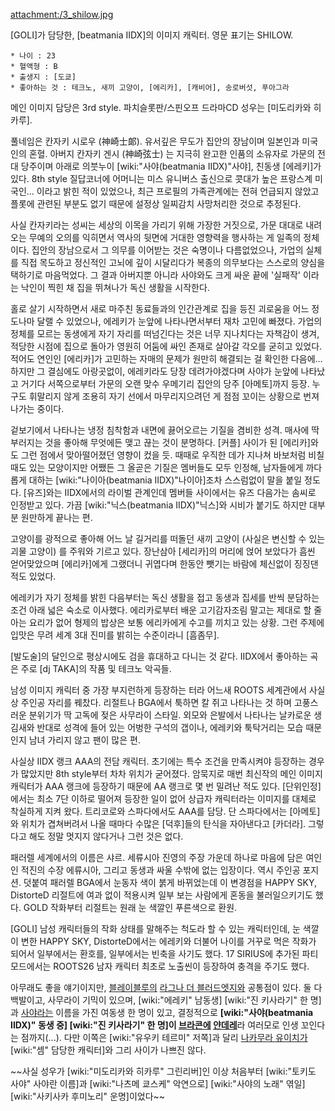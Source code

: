 attachment:/3_shilow.jpg

[GOLI]가 담당한, [beatmania IIDX]의 이미지 캐릭터. 영문 표기는 SHILOW.

 * 나이 : 23
 * 혈액형 : B
 * 출생지 : [도쿄]
 * 좋아하는 것 : 테크노, 새끼 고양이, [에리카], [캐비어], 송로버섯, 푸아그라

메인 이미지 담당은 3rd style. 파치슬롯판/스핀오프 드라마CD 성우는 [미도리카와 히카루].

풀네임은 칸자키 시로우 (神崎士郞). 유서깊은 무도가 집안의 장남이며 일본인과 미국인의 혼혈. 아버지 칸자키 겐시 (神崎弦士) 는 지극히 완고한 인품의 소유자로 가문의 전대 당주이며 아래로 의붓누이 [wiki:"사야(beatmania IIDX)"사야], 친동생 [에레키]가 있다. 8th style 질답코너에 어머니는 미스 유니버스 출신으로 콧대가 높은 프랑스계 미국인... 이라고 밝힌 적이 있었으나, 최근 프로필의 가족관계에는 전혀 언급되지 않았고 플롯에 관련된 부분도 없기 때문에 설정상 일찌감치 사망처리한 것으로 추정된다.

사실 칸자키라는 성씨는 세상의 이목을 가리기 위해 가장한 거짓으로, 가문 대대로 내려오는 무예의 오의를 익히면서 역사의 뒷면에 거대한 영향력을 행사하는 게 일족의 정체이다. 집안의 장남으로서 그 의무를 이어받는 것은 숙명이나 다름없었으나, 가업의 실체를 직접 목도하고 정신적인 고뇌에 깊이 시달리다가 복종의 의무보다는 스스로의 양심을 택하기로 마음먹었다. 그 결과 아버지뿐 아니라 사야와도 크게 싸운 끝에 '실패작' 이라는 낙인이 찍힌 채 집을 뛰쳐나가 독신 생활을 시작한다.  

홀로 살기 시작하면서 새로 마주친 동료들과의 인간관계로 집을 등진 괴로움을 어느 정도나마 달랠 수 있었으나, 에레키가 눈앞에 나타나면서부터 재차 고민에 빠졌다. 가업의 정체를 모르는 동생에게 자기 자리를 떠넘긴다는 것은 너무 지나치다는 자책감이 생겨, 적당한 시점에 집으로 돌아가 영원히 어둠에 싸인 존재로 살아갈 각오를 굳히고 있었다. 적어도 연인인 [에리카]가 고민하는 자매의 문제가 원만히 해결되는 걸 확인한 다음에...
하지만 그 결심에도 아랑곳없이, 에레키라도 당장 데려가야겠다며 사야가 눈앞에 나타났고 거기다 서쪽으로부터 가문의 오랜 맞수 우메기리 집안의 당주 [아메토]까지 등장. 누구도 휘말리지 않게 조용히 자기 선에서 마무리지으려던 게 점점 꼬이는 상황으로 번져나가는 중이다.

겉보기에서 나타나는 냉정 침착함과 내면에 끓어오르는 기질을 겸비한 성격. 매사에 딱 부러지는 것을 좋아해 무엇에든 맺고 끊는 것이 분명하다. [커플] 사이가 된 [에리카]와도 그런 점에서 맞아떨어졌던 영향이 컸을 듯. 때때로 우직한 데가 지나쳐 바보처럼 비칠 때도 있는 모양이지만 어쨌든 그 올곧은 기질은 멤버들도 모두 인정해, 남자들에게 까다롭게 대하는 [wiki:"나이아(beatmania IIDX)"나이아]조차 스스럼없이 말을 붙일 정도다.
[유즈]와는 IIDX에서의 라이벌 관계인데 멤버들 사이에서는 유즈 다음가는 솜씨로 인정받고 있다. 가끔 [wiki:"닉스(beatmania IIDX)"닉스]와 시비가 붙기도 하지만 대부분 원만하게 끝나는 편.

고양이를 광적으로 좋아해 어느 날 길거리를 떠돌던 새끼 고양이 (사실은 변신할 수 있는 괴물 고양이) 를 주워와 기르고 있다. 장난삼아 [세리카]의 머리에 얹어 보았다가 흠씬 얻어맞았으며 [에리카]에게 그랬더니 귀엽다며 한동안 뺏기는 바람에 체신없이 징징댄 적도 있었다.

에레키가 자기 정체를 밝힌 다음부터는 독신 생활을 접고 동생과 집세를 반씩 분담하는 조건 아래 넓은 숙소로 이사했다. 에리카로부터 배운 고기감자조림 말고는 제대로 할 줄 아는 요리가 없어 형제의 밥상은 보통 에리카에게 수고를 끼치고 있는 상황. 그런 주제에 입맛은 무려 세계 3대 진미를 밝히는 수준이라니 [흠좀무].

[발도술]의 달인으로 평상시에도 검을 휴대하고 다니는 것 같다. IIDX에서 좋아하는 곡은 주로 [dj TAKA]의 작품 및 테크노 악곡들.

남성 이미지 캐릭터 중 가장 부지런하게 등장하는 터라 어느새 ROOTS 세계관에서 사실상 주인공 자리를 꿰찼다. 리절트나 BGA에서 툭하면 칼 쥐고 나타나는 것 하며 고풍스러운 분위기가 딱 고독에 젖은 사무라이 스타일. 외모와 은발에서 나타나는 날카로운 생김새와 반대로 성격에 들어 있는 어벙한 구석의 갭이나, 에레키와 툭탁거리는 모습 때문인지 남녀 가리지 않고 팬이 많은 편.

사실상 IIDX 랭크 AAA의 전담 캐릭터. 초기에는 특수 조건을 만족시켜야 등장하는 경우가 많았지만 8th style부터 차차 위치가 굳어졌다. 암묵지로 매번 최신작의 메인 이미지 캐릭터가 AAA 랭크에 등장하기 때문에 AA 랭크로 몇 번 밀려난 적도 있다. [단위인정]에서는 최소 7단 이하로 떨어져 등장한 일이 없어 상급자 캐릭터라는 이미지를 대체로 착실하게 지켜 왔다. 트리코로와 스파다에서도 AAA를 담당. 단 스파다에서는 [아메토]와 위치가 겹쳐버려서 나올 때마다 수많은 [덕후]들의 탄식을 자아낸다고 [카더라]. 그렇다고 해도 정말 멋지지 않다거나 그런 것은 없다.

패러렐 세계에서의 이름은 샤르. 세류시아 진영의 주장 가운데 하나로 마음에 담은 여인인 적진의 수장 에류시아, 그리고 동생과 싸울 수밖에 없는 입장이다. 역시 주인공 포지션. 덧붙여 패러렐 BGA에서 눈동자 색이 붉게 바뀌었는데 이 변경점을 HAPPY SKY, DistorteD 리절트에 여과 없이 적용시켜 일부 보는 사람에게 혼동을 불러일으키기도 했다. GOLD 작화부터 리절트는 원래 눈 색깔인 푸른색으로 환원.

[GOLI] 남성 캐릭터들의 작화 상태를 말해주는 척도라 할 수 있는 캐릭터인데, 눈 색깔이 변한 HAPPY SKY, DistorteD에서는 에레키와 더불어 나이를 거꾸로 먹은 작화가 되어서 일부에서는 환호를, 일부에서는 빈축을 사기도 했다. 17 SIRIUS에 추가된 파티 모드에서는 ROOTS26 남자 캐릭터 최초로 노출씬이 등장하여 충격을 주기도 했다.

아무래도 좋을 얘기이지만, [[블레이블루]]의 [[라그나 더 블러드엣지]]와 공통점이 있다. 둘 다 백발이고, 사무라이 기믹이 있으며, [wiki:"에레키" 남동생] [wiki:"진 키사라기" 한 명]과 [[사야]]라는 이름을 가진 여동생 한 명이 있고, 결정적으로 '''[wiki:"사야(beatmania IIDX)" 동생 중] [wiki:"진 키사라기" 한 명]이 [[브라콘]]에 [[얀데레]]'''라 여러모로 인생 꼬인다는 점까지(...). 다만 이쪽은 [wiki:"유우키 테르미" 저쪽]과 달리 [[나카무라 유이치]]가 [wiki:"셈" 담당한 캐릭터]와 그리 사이가 나쁘진 않다.

~~사실 성우가 [wiki:"미도리카와 히카루" 그린리버]인 이상 처음부터 [wiki:"토키도 사야" 사야란 이름]과 [wiki:"나츠메 쿄스케" 악연으로] [wiki:"사야의 노래" 엮일] [wiki:"사키사카 후미노리" 운명]이었다~~
